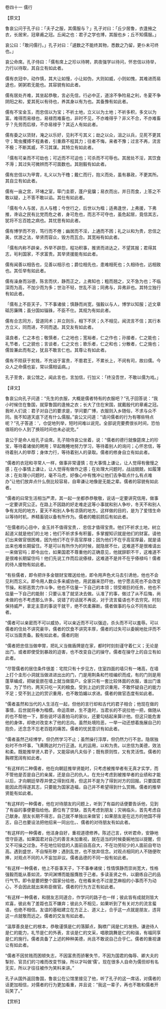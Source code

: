 

卷四十一 儒行

【原文】

鲁哀公问于孔子曰：「夫子之服，其儒服与？」孔子对曰：「丘少居鲁，衣逢掖之衣，长居宋，冠章甫之冠。丘闻之也：君子之学也博，其服也乡；丘不知儒服。」

哀公曰：「敢问儒行。」孔子对曰：「遽数之不能终其物，悉数之乃留，更仆未可终也。」

哀公命席。孔子侍曰：「儒有席上之珍以待聘，夙夜强学以待问，怀忠信以待举，力行以待取，其自立有如此者。

儒有衣冠中，动作慎，其大让如慢，小让如伪，大则如威，小则如愧，其难进而易退也，粥粥若无能也。其容貌有如此者。

儒有居处齐难，其坐起恭敬，言必先信，行必中正，道涂不争险易之利，冬夏不争阴阳之和，爱其死以有待也，养其身以有为也。其备豫有如此者。

儒有不宝金玉，而忠信以为宝；不祈土地，立义以为土地；不祈多积，多文以为富。难得而易禄也，易禄而难畜也，非时不见，不亦难得乎？非义不合，不亦难畜乎？先劳而后禄，不亦易禄乎？其近人有如此者。

儒有委之以货财，淹之以乐好，见利不亏其义；劫之以众，沮之以兵，见死不更其守；鸷虫攫搏不程勇者，引重鼎不程其力；往者不悔，来者不豫；过言不再，流言不极；不断其威，不习其谋。其特立有如此者。

「儒有可亲而不可劫也；可近而不可迫也；可杀而不可辱也。其居处不淫，其饮食不溽；其过失可微辨而不可面数也。其刚毅有如此者。

儒有忠信以为甲胄，礼义以为干橹；戴仁而行，抱义而处，虽有暴政，不更其所。其自立有如此者。

儒有一亩之宫，环堵之室，筚门圭窬，蓬户瓮牖；易衣而出，并日而食，上答之不敢以疑，上不答不敢以谄。其仕有如此者。

「儒有今人与居，古人与稽；今世行之，后世以为楷；适弗逢世，上弗援，下弗推，谗谄之民有比党而危之者，身可危也，而志不可夺也，虽危起居，竟信其志，犹将不忘百姓之病也。其忧思有如此者。

儒有博学而不穷，笃行而不倦；幽居而不淫，上通而不困；礼之以和为贵，忠信之美，优游之法，举贤而容众，毁方而瓦合。其宽裕有如此者。

「儒有内称不辟亲，外举不辟怨，程功积事，推贤而进达之，不望其报；君得其志，茍利国家，不求富贵。其举贤援能有如此者。

儒有闻善以相告也，见善以相示也；爵位相先也，患难相死也；久相待也，远相致也。其任举有如此者。

儒有澡身而浴德，陈言而伏，静而正之，上弗知也；粗而翘之，又不急为也；不临深而为高，不加少而为多；世治不轻，世乱不沮；同弗与，异弗非也。其特立独行有如此者。

「儒有上不臣天子，下不事诸侯；慎静而尚宽，强毅以与人，博学以知服；近文章砥厉廉隅；虽分国如锱铢，不臣不仕。其规为有如此者。

儒有合志同方，营道同术；并立则乐，相下不厌；久不相见，闻流言不信；其行本方立义，同而进，不同而退。其交友有如此者。

温良者，仁之本也；敬慎者，仁之地也；宽裕者，仁之作也；孙接者，仁之能也；礼节者，仁之貌也；言谈者，仁之文也；歌乐者，仁之和也；分散者，仁之施也；儒皆兼此而有之，犹且不敢言仁也。其尊让有如此者。

儒有不陨获于贫贱，不充诎于富贵，不慁君王，不累长上，不闵有司，故曰儒。今众人之命儒也妄，常以儒相诟病。」

孔子至舍，哀公馆之，闻此言也，言加信，行加义：「终没吾世，不敢以儒为戏。」

【译文】

鲁哀公向孔子问道：“先生的衣服，大概是儒者特有的衣服吧？”孔子回答说：“我小时候住在鲁国，就穿鲁国的逢掖之衣；长大了住在宋国，就戴殷代的章甫之冠。我听人们说：君子对自己的要求是，学问要广博，衣服则入乡随俗，不求与众不同。我不知道天底下还有什么儒服。”哀公又问道：“请问儒者的行为有哪些特点呢？”孔子答道：'，仓促地列举，短时间难以说完。全部说完要费很长时间，恐怕值班的仆人到了换班时间也未必说完。”

哀公于是命人给孔子设席。孔子陪侍哀公坐着，说：“儒者的德行就像筵席上的珍宝，等待着诸侯的聘用；早起晚睡地努力学习，等待着别人的询问；心怀忠信，等待着别人的举荐；身体力行，等待着别人的录取。儒者的修身自立有如此者。

“儒者的衣冠和寻常人一样，做事非常谨慎；在大事情上谦让，让人觉得有傲慢之感；在小事情上谦让，让人觉得有做作之感；在处理大问题时，战战兢兢，如履薄冰；在处理小问题时，毫不马虎，好像心中有愧冲让他们去争取点什么有点难办”让他们放弃点什么倒比较容易，自卑谦让地像是无能之辈。儒者的容貌有如此者。

“儒者的曰常生活相当严肃，其一起一坐都恭恭敬敬，说话一定要讲究信用，做事一定要讲究公正。在路上不因路的好走难走这等小事就和别人争吵，冬天不和别人争有太阳的地方，夏天不和别人争有凉荫的地方。这样做的目的，是为了爱惜生命以等待时机，养精畜锐以备有所作为。儒者的瞻前顾后有如此者。

“在儒者的心目中，金玉并不值得宝贵，．忠信才值得宝贵。他们不祈求土地，树立起道义就是他们的土地；他们不祈求多有积蓄，多掌握知识就是他们的财富。请他们出来做官很困难，因为他们不在乎高官厚禄；因为他们不在乎高官厚最，就是请出来也难长期留住。不是可以有所作为的时候，就隐居不仕，这难道不是很难请出一来做官吗；即令出仕，如果国君不尊重他的正确意见，他就辞职不干，这难道不是很难长期留住吗！他们先说工作而后说傣禄，这难道不是并不在乎傣禄吗！儒者的待人接物有如此者。

“有些儒者，即令把许多金银财宝赠送给他，即令用声色犬马去引诱他，他也不会见利而忘义。即令用人数众多来威协他，用武器来恐吓他，他宁愿去死也不会改变节操。和邪恶势力作斗争，他也不估量一下自己的本领；领受艰巨的任务，他也不估量一下自己的能耐：只要认准了就坚决去做。认准了的事，做过了从不后悔，尚未做的也不考虑那么许多。说错了的话就不再说，对于流言蜚语也不去穷究。时刻保持威严，拿定主意的事说干就干，绝不优柔寡断。儒者做事的与众不同有如此者。

“儒者可以亲密而不可以威协，可以亲近而不可以强迫，杀头而不可以羞辱。可以儒者的住处不讲究豪华，儒者的饮食不讲究丰厚，儒者的过失可以委婉地批评而不可以当面责备。毅有如此者。儒者的刚

“儒者把忠信当做申胃，把礼义当做盾牌是在家，都时时刻刻谨守着仁义；无论是出门，或者即使受到暴政的迫害，也不改变自己的操守。儒者在操守上的自立有如此者。

“尽管儒者的居住条件很差：宅院只有十步见方，住室四面的墙只有一堵高，在墙上打个圭形小洞就当做进进出出的门，门是用荆条和竹枝编织而成，有的门则是用蓬草编成，把破瓮嵌在墙上就当做窗户。全家只有一套比较体面的衣服，谁出门谁穿。为了节约，两天只吃一天的粮食。受到上边的赏识重用，不敢怀疑自己的能力不足；受不到上边的赏识重用，也不敢馅媚以求进。儒者的做官态度有如此者。

“儒者虽然和当代的人生活在一起，但他的言行却和古代的君子相合；他现在做的事情，后世就将奉为楷模。命运乖蚌，生不逢时，当君长的不说拉他一把，做随从的也不帮他一下，那些说坏话善拍马的家伙，还要勾结起来算计他。但这只能危害他的身体，却绝对改变木了他的志向。虽然处境险恶，一举一动还想着施展自己的抱负，还念念不忘老百姓的痛苦。儒者的忧民意识有如此者。

“儒者虽然己经博学，但仍然学习不止；虽然操行淳厚，但仍然力行不怠。隐居独处时不作坏事，飞黄腾达时力行正道。礼的运用，以和为贵。以忠信为美德，效法和柔。既能推举贤人君子，又能容纳凡夫俗子；既有原则性，又有灵活性。儒者的胸襟宽阔有如此者。

“有这样的二种儒者，他在向朝廷推举贤能时，只考虑被推举者有无真才实学，而不管他是否是自己的亲属，还是自己的仇人。在充分考虑到被推举者的业绩和才能以后，才向朝廷举荐并使之得到任用，但这并不是为了得到对方的回报。只要国君能因此而得遂其志，只要能为国家造福，自己并不希望得到什么赏赐。儒者的推举贤能有如此者。

“有这样的一种儒者，他在对待朋友的问题上，听到了有益的话便要告诉他，见到了有益的事便要指给他。爵位有了空缺，首先考虑到朋友；灾祸临头，首先考虑自己献身。朋友长期不得志，自己就不单独出来做官；如果朋友是在远方的他国不得志，自己也要设法把他招来一同出仕。、儒者的对待朋友有如此者。

“有这样的一种儒者，他洁身自好，重视道德修养。陈述己言，伏听君命，安静地悟守臣道。如果国君对自己的善言未加重视，就在适当的时候委婉地加以提醒，但又不可操之过急。不在地位较低的人面前自高自大，不在功劳较少的人面前自夸功高。遇到盛世，不自惭形秽；遇到乱世，也不放弃信念。对观点相同的人不随便吹捧，对观点不同的人不妄加非议。儒者品德的不同一般有如此者。

“有这样一种儒者，他上不臣事天子，下不事奉诸侯；性情慎静而崇尚宽大，性格强毅而能从善如流，学间渊博而能服膺胜于己者。多读圣贤之书，以磨练自己的品行气节。即令是要把整个国家分给他，在他看来也不过是芝麻般的小事而不为动心，不会因此就出来称臣做官。儒者的行为方正有如此者。

“有这样一种儒者，和朋友志同道合，作学问的路子也一样；彼此皆有成就则皆大欢喜，彼此有了差距也互不嫌弃；彼此久不相见，如果听到了有关对方的流言蜚语，也绝不相信。友谊的基础建立在方正上、道义上，合乎这一点就是朋友，违背这一点就敬而远之。儒者的交友有如此者。

“温厚善良是仁的根本，恭敬谨慎是仁的落脚点，胸襟广阔是仁的发扬，谦逊待人是仁的能力，礼节是仁的外表，言谈是仁的文采，唱歌跳舞是仁的和谐，有福同享是仁的施行。儒者具备了上述的种种美德，尚且不敢说自己合乎仁。儒者的重视谦让有如此者。

“儒者不因贫贱而困顿失志，不因富贵而骄奢失节，不因为国君的侮辱、卿大夫的掣肘、官员们的刁难而改变节操，所以才叫做‘儒’。现在很多人自命为儒但却有名无实，所以才往往被作为笑料来讲。”

孔子从国外返回鲁国，鲁哀公在公馆里接见了他，听了孔子的这一席话，对儒者的话更加相信，对儒者的行为更加看重，并且说：“我这一辈子，再也不敢和儒者开玩笑了。”

【赏析】

